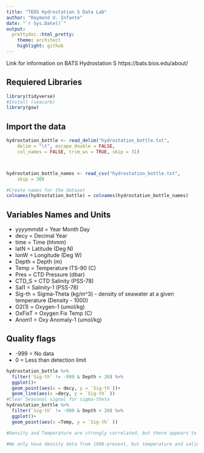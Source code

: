 ```yaml
---
title: "TEOS Hydrostation S Data Lab"
author: "Raymond U. Infante"
date: "`r Sys.Date()`"
output:
  prettydoc::html_pretty:
    theme: architect
    highlight: github
---
```

Link for information on BATS Hydrostation S
https://bats.bios.edu/about/



## Requiered Libraries
```r
library(tidyverse)
#Install (seacarb)
library(gsw)
```


## Import the data
```r
hydrostation_bottle <- read_delim("hydrostation_bottle.txt", 
    delim = "\t", escape_double = FALSE, 
    col_names = FALSE, trim_ws = TRUE, skip = 31)



hydrostation_bottle_names <- read_csv("hydrostation_bottle.txt", 
    skip = 30)

#Create names for the dataset
colnames(hydrostation_bottle) = colnames(hydrostation_bottle_names)

```
## Variables Names and Units
- yyyymmdd = Year Month Day   
- decy   = Decimal Year     
- time   = Time (hhmm)      
- latN   = Latitude (Deg N) 
- lonW   = Longitude (Deg W)
- Depth  = Depth (m)                  
- Temp   = Temperature ITS-90 (C) 
- Pres   = CTD Pressure (dbar)   
- CTD_S  = CTD Salinity (PSS-78)      
- Sal1   = Salinity-1 (PSS-78)        
- Sig-th = Sigma-Theta (kg/m^3) - density of seawater at a given temperature (Density - 1000)   
- O2(1)  = Oxygen-1 (umol/kg)          
- OxFixT = Oxygen Fix Temp (C)        
- Anom1  = Oxy Anomaly-1 (umol/kg)    

## Quality flags
*  -999  = No data
*  0 = Less than detection limit

```r
hydrostation_bottle %>% 
  filter(`Sig-th` != -999 & Depth < 20) %>% 
  ggplot()+
  geom_point(aes(x = decy, y = `Sig-th`))+
  geom_line(aes(x =decy, y = `Sig-th` ))
#Clear Seasonal signal for sigma-theta
hydrostation_bottle %>% 
  filter(`Sig-th` != -999 & Depth < 20) %>% 
  ggplot()+
  geom_point(aes(x =Temp, y = `Sig-th` ))

#Density and Temperature are strongly correlated, but there appears to be two outliners that we will likely need to address at some point

#We only have density data from 1988-present, but temperature and salinity data from 1950s-present, this mean i can calculate seawater density from 1950s- present, by using TEOS-10. 
```


